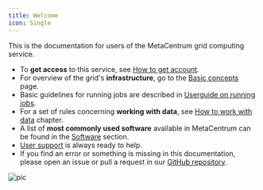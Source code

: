 ```yaml
---
title: Welcome
icon: Single
---
```

This is the documentation for users of the MetaCentrum grid computing service.

- To **get access** to this service, see [How to get account](./access/account).
- For overview of the grid's **infrastructure**, go to the [Basic concepts](./computing/concepts) page.
- Basic guidelines for running jobs are described in [Userguide on running jobs](./computing/run-basic-job).
- For a set of rules concerning **working with data**, see [How to work with data](./data/types-of-storage) chapter.
- A list of **most commonly used software** available in MetaCentrum can be found in the [Software](./software/alphabet) section.
- [User support](./support/) is always ready to help.
- If you find an error or something is missing in this documentation, please open an issue or pull a request in our [GitHub repository](https://github.com/CESNET/metacentrum-user-docs).

![pic](/img/logos/metacentrum_RGB.png)
